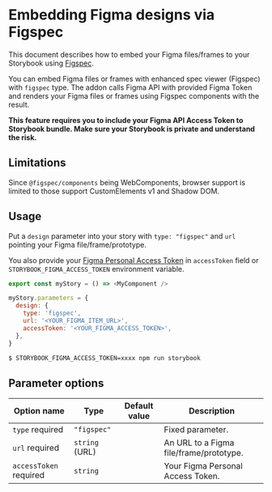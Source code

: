 
<Meta title="Docs/Figma (Figspec)/README" />

# Embedding Figma designs via Figspec

<Subtitle>
  This document describes how to embed your Figma files/frames to your Storybook
  using <a href="https://github.com/pocka/figspec">Figspec</a>.
</Subtitle>

You can embed Figma files or frames with enhanced spec viewer (Figspec) with `figspec` type.
The addon calls Figma API with provided Figma Token and renders your Figma files or frames using Figspec components with the result.

**This feature requires you to include your Figma API Access Token to Storybook bundle.
Make sure your Storybook is private and understand the risk.**

## Limitations

Since `@figspec/components` being WebComponents, browser support is limited to those support CustomElements v1 and Shadow DOM.

## Usage

Put a `design` parameter into your story with `type: "figspec"` and `url` pointing your Figma file/frame/prototype.

You also provide your [Figma Personal Access Token](https://www.figma.com/developers/api#access-tokens) in `accessToken` field or `STORYBOOK_FIGMA_ACCESS_TOKEN` environment variable.

```js
export const myStory = () => <MyComponent />

myStory.parameters = {
  design: {
    type: 'figspec',
    url: '<YOUR_FIGMA_ITEM_URL>',
    accessToken: '<YOUR_FIGMA_ACCESS_TOKEN>',
  },
}
```

```sh
$ STORYBOOK_FIGMA_ACCESS_TOKEN=xxxx npm run storybook
```

## Parameter options

| Option name                                             | Type           | Default value | Description                             |
| ------------------------------------------------------- | -------------- | ------------- | --------------------------------------- |
| `type` <Badge status="positive">required</Badge>        | `"figspec"`    |               | Fixed parameter.                        |
| `url` <Badge status="positive">required</Badge>         | `string` (URL) |               | An URL to a Figma file/frame/prototype. |
| `accessToken` <Badge status="positive">required</Badge> | `string`       |               | Your Figma Personal Access Token.       |
